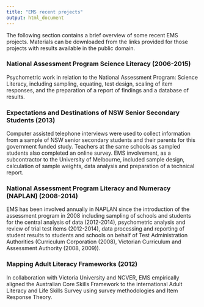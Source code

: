 ```yaml
---
title: "EMS recent projects"
output: html_document
---
```


The following section contains a brief overview of some recent EMS projects. Materials can be downloaded from the links provided for those projects with results available in the public domain.

### National Assessment Program Science Literacy (2006-2015)

Psychometric work in relation to the National Assessment Program: Science Literacy, including sampling, equating, test design, scaling of item responses, and the preparation of a report of findings and a database of results.


### Expectations and Destinations of NSW Senior Secondary Students (2013)

Computer assisted telephone interviews were used to collect information from a sample of NSW senior secondary students and their parents for this government funded study. Teachers at the same schools as sampled students also completed an online survey. EMS involvement, as a subcontractor to the University of Melbourne, included sample design, calculation of sample weights, data analysis and preparation of a technical report.

### National Assessment Program Literacy and Numeracy (NAPLAN) (2008-2014)

EMS has been involved annually in NAPLAN since the introduction of the assessment program in 2008 including sampling of schools and students for the central analysis of data (2012-2014), psychometric analysis and review of trial test items (2012-2014), data processing and reporting of student results to students and schools on behalf of Test Administration Authorities (Curriculum Corporation (2008), Victorian Curriculum and Assessment Authority (2008, 2009)).

### Mapping Adult Literacy Frameworks (2012)

In collaboration with Victoria University and NCVER, EMS empirically aligned the Australian Core Skills Framework to the international Adult Literacy and Life Skills Survey using survey methodologies and Item Response Theory.
